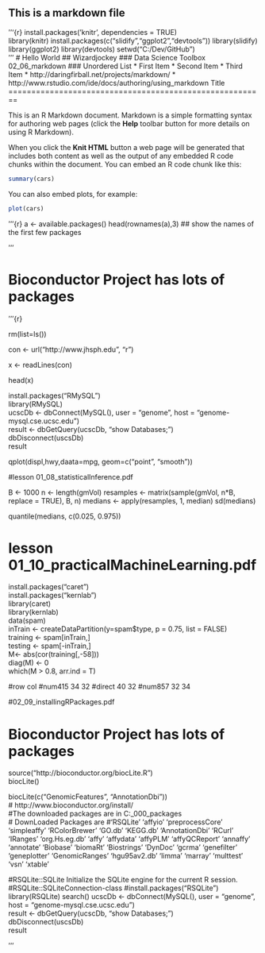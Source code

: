 ## This is a markdown file

'''{r}
install.packages('knitr', dependencies = TRUE)  
library(knitr) 
install.packages(c("slidify","ggplot2","devtools"))
library(slidify)
library(ggplot2)
library(devtools)
setwd("C:/Dev/GitHub")  
'''
#     Hello World 
##    Wizardjockey
###   Data Science Toolbox  02_06_markdown
### Unordered List
* First Item
* Second Item
* Third Item
*  http://daringfirball.net/projects/markdown/
*  http://www.rstudio.com/ide/docs/authoring/using_markdown
Title
========================================================

This is an R Markdown document. Markdown is a simple formatting syntax for authoring web pages (click the **Help** toolbar button for more details on using R Markdown).

When you click the **Knit HTML** button a web page will be generated that includes both content as well as the output of any embedded R code chunks within the document. You can embed an R code chunk like this:

```r
summary(cars)
```

You can also embed plots, for example:

```r
plot(cars)
```
'''{r}
a <- available.packages()
head(rownames(a),3)  ## show the names of the first few packages


'''

# Bioconductor Project has lots of packages

'''{r}

rm(list=ls())  

con <- url("http://www.jhsph.edu", "r")

x <- readLines(con)  

head(x)  

install.packages("RMySQL")  
library(RMySQL)  
ucscDb <- dbConnect(MySQL(), user = "genome", host = "genome-mysql.cse.ucsc.edu")  
result <- dbGetQuery(ucscDb, "show Databases;")  
dbDisconnect(uscsDb)  
result  


qplot(displ,hwy,daata=mpg, geom=c("point", "smooth"))

#lesson 01_08_statisticalInference.pdf

B <- 1000
n <- length(gmVol)
resamples <- matrix(sample(gmVol, n*B,
  			replace = TRUE),
		        B, n)
medians <- apply(resamples, 1, median)
sd(medians)

quantile(medians, c(0.025, 0.975))

# lesson 01_10_practicalMachineLearning.pdf

install.packages("caret")  
install.packages("kernlab")  
library(caret)  
library(kernlab)  
data(spam)  
inTrain <- createDataPartition(y=spam$type, p = 0.75, list = FALSE)  
training <- spam[inTrain,]  
testing <- spam[-inTrain,]  
M<- abs(cor(training[,-58]))  
diag(M) <- 0  
which(M > 0.8, arr.ind = T)  

#row col
#num415  34  32
#direct  40  32
#num857  32  34


#02_09_installingRPackages.pdf

# Bioconductor Project has lots of packages
source("http://bioconductor.org/biocLite.R")  
biocLite()  

biocLite(c("GenomicFeatures", "AnnotationDbi"))    
# http://www.bioconductor.org/install/  
#The downloaded packages are in  C:\Users\Windo_000\AppData\Local\Temp\RtmpDCiDTc\downloaded_packages    
# DownLoaded Packages are
#'RSQLite' 'affyio' 'preprocessCore' 'simpleaffy' 'RColorBrewer' 'GO.db' 'KEGG.db' 'AnnotationDbi'  'RCurl'  'IRanges' 'org.Hs.eg.db' 'affy' 'affydata' 'affyPLM'  'affyQCReport' 'annaffy' 'annotate'  'Biobase'  'biomaRt'  'Biostrings'  'DynDoc'  'gcrma' 'genefilter'  'geneplotter' 'GenomicRanges' 'hgu95av2.db'  'limma' 'marray'  'multtest' 'vsn'  'xtable' 

#RSQLite::SQLite   Initialize the SQLite engine for the
                  current R session.
#RSQLite::SQLiteConnection-class
#install.packages("RSQLite")  
library(RSQLite) 
search()
ucscDb <- dbConnect(MySQL(), user = "genome", host = "genome-mysql.cse.ucsc.edu")  
result <- dbGetQuery(ucscDb, "show Databases;")  
dbDisconnect(uscsDb)  
result 

'''

